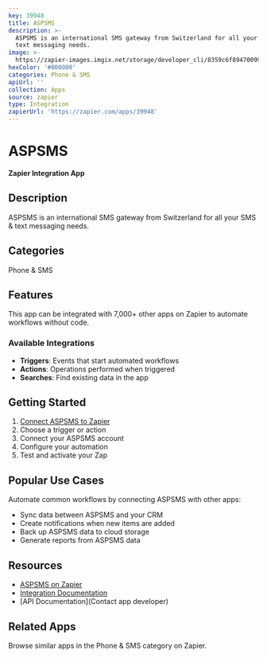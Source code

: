 ```yaml
---
key: 39948
title: ASPSMS
description: >-
  ASPSMS is an international SMS gateway from Switzerland for all your SMS &
  text messaging needs.
image: >-
  https://zapier-images.imgix.net/storage/developer_cli/8359c6f894700994b0ab518b8a927a3f.png?auto=format%2Ccompress&ixlib=python-3.0.0&q=50
hexColor: '#000000'
categories: Phone & SMS
apiUrl: ''
collection: Apps
source: zapier
type: Integration
zapierUrl: 'https://zapier.com/apps/39948'
---
```

# ASPSMS

**Zapier Integration App**

## Description

ASPSMS is an international SMS gateway from Switzerland for all your SMS & text messaging needs.

## Categories

Phone & SMS

## Features

This app can be integrated with 7,000+ other apps on Zapier to automate workflows without code.

### Available Integrations

- **Triggers**: Events that start automated workflows
- **Actions**: Operations performed when triggered
- **Searches**: Find existing data in the app

## Getting Started

1. [Connect ASPSMS to Zapier](https://zapier.com/apps/39948)
2. Choose a trigger or action
3. Connect your ASPSMS account
4. Configure your automation
5. Test and activate your Zap

## Popular Use Cases

Automate common workflows by connecting ASPSMS with other apps:

- Sync data between ASPSMS and your CRM
- Create notifications when new items are added
- Back up ASPSMS data to cloud storage
- Generate reports from ASPSMS data

## Resources

- [ASPSMS on Zapier](https://zapier.com/apps/39948)
- [Integration Documentation](https://zapier.com/apps/39948/integrations)
- [API Documentation](Contact app developer)

## Related Apps

Browse similar apps in the Phone & SMS category on Zapier.
